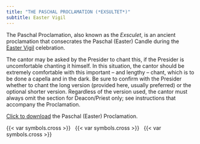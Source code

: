```yaml
---
title: "THE PASCHAL PROCLAMATION (*EXSULTET*)"
subtitle: Easter Vigil
---
```


::: {.red}
The Paschal Proclamation, also known as the *Exsculet*, is an ancient proclamation that consecrates the Paschal (Easter) Candle during the [Easter Vigil](../holy-week/easter-vigil.qmd) celebration.

The cantor may be asked by the Presider to chant this, if the Presider is uncomfortable chanting it himself. In this situation, the cantor should be extremely comfortable with this important – and lengthy – chant, which is to be done a capella and in the dark. Be sure to confirm with the Presider whether to chant the long version (provided here, usually preferred) or the optional shorter version. Regardless of the version used, the cantor must always omit the section for Deacon/Priest only; see instructions that accompany the Proclamation.

<a href="./exultet-revised.pdf" target="_blank">Click to download</a> the Paschal (Easter) Proclamation.
:::

<!-- ```{=html}
<object data="exultet-revised.pdf#toolbar=0&navpanes=0&scrollbar=0" type="application/pdf" width="100%" height="100%">
    <p>It appears you don't have a PDF plugin for this browser.
    No biggie... you can <a href="exultet-revised.pdf">click here to download the PDF file.</a></p>
</object>
``` -->

::: {.centered}
{{< var symbols.cross >}} &nbsp; {{< var symbols.cross >}} &nbsp; {{< var symbols.cross >}}
:::
